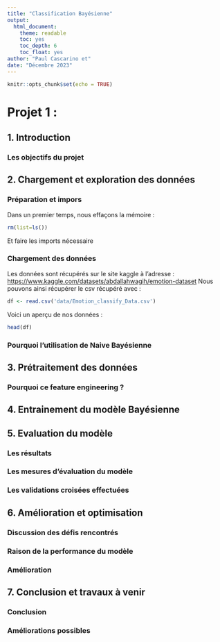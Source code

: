 ```yaml
---
title: "Classification Bayésienne"
output:
  html_document:
    theme: readable
    toc: yes
    toc_depth: 6
    toc_float: yes
author: "Paul Cascarino et"
date: "Décembre 2023"
---
```

```r
knitr::opts_chunk$set(echo = TRUE)
```

# Projet 1 : 

## 1. Introduction
### Les objectifs du projet

## 2. Chargement et exploration des données
### Préparation et impors
Dans un premier temps, nous effaçons la mémoire : 
```r
rm(list=ls())
```
Et faire les imports nécessaire

### Chargement des données
Les données sont récupérés sur le site kaggle à l'adresse : <https://www.kaggle.com/datasets/abdallahwagih/emotion-dataset>
Nous pouvons ainsi récupérer le csv récupéré avec : 
```r
df <- read.csv('data/Emotion_classify_Data.csv')
```
Voici un aperçu de nos données : 
```r
head(df)
```


### Pourquoi l'utilisation de Naive Bayésienne


## 3. Prétraitement des données
### Pourquoi ce feature engineering ?

## 4. Entrainement du modèle Bayésienne

## 5. Evaluation du modèle
### Les résultats
### Les mesures d'évaluation du modèle
### Les validations croisées effectuées 

## 6. Amélioration et optimisation
### Discussion des défis rencontrés
### Raison de la performance du modèle
### Amélioration

## 7. Conclusion et travaux à venir
### Conclusion
### Améliorations possibles
